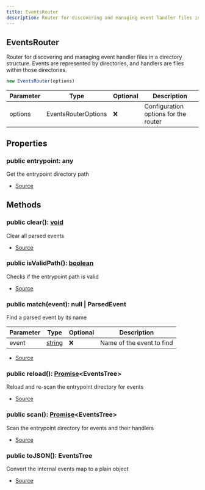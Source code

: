 ```yaml
---
title: EventsRouter
description: Router for discovering and managing event handler files in a directory structure. Events are represented by directories, and handlers are files within those directories.
---
```



## EventsRouter
Router for discovering and managing event handler files in a directory structure.
Events are represented by directories, and handlers are files within those directories.



```typescript
new EventsRouter(options)
```
| Parameter | Type | Optional | Description |
| ----------- | ----------- | ----------- | ----------- |
| options | EventsRouterOptions | ❌ | Configuration options for the router |


## Properties
### public entrypoint: any
Get the entrypoint directory path

- [Source](https://github.com/underctrl-io/commandkit/blob/f8cc07d11d2ae5ed7f529adff1649936223e27b2/packages/commandkit/src/app/router/EventsRouter.ts#L62)

## Methods
### public clear(): [void](https://developer.mozilla.org/en-US/docs/Web/JavaScript/Reference/Global_Objects/undefined)
Clear all parsed events



- [Source](https://github.com/underctrl-io/commandkit/blob/f8cc07d11d2ae5ed7f529adff1649936223e27b2/packages/commandkit/src/app/router/EventsRouter.ts#L76)
### public isValidPath(): [boolean](https://developer.mozilla.org/en-US/docs/Web/JavaScript/Reference/Global_Objects/Boolean)
Checks if the entrypoint path is valid



- [Source](https://github.com/underctrl-io/commandkit/blob/f8cc07d11d2ae5ed7f529adff1649936223e27b2/packages/commandkit/src/app/router/EventsRouter.ts#L69)
### public match(event): null | ParsedEvent
Find a parsed event by its name



| Parameter | Type | Optional | Description |
| ----------- | ----------- | ----------- | ----------- |
| event | [string](https://developer.mozilla.org/en-US/docs/Web/JavaScript/Reference/Global_Objects/String) | ❌ | Name of the event to find |


- [Source](https://github.com/underctrl-io/commandkit/blob/f8cc07d11d2ae5ed7f529adff1649936223e27b2/packages/commandkit/src/app/router/EventsRouter.ts#L54)
### public reload(): [Promise](https://developer.mozilla.org/en-US/docs/Web/JavaScript/Reference/Global_Objects/Promise)\<EventsTree>
Reload and re-scan the entrypoint directory for events



- [Source](https://github.com/underctrl-io/commandkit/blob/f8cc07d11d2ae5ed7f529adff1649936223e27b2/packages/commandkit/src/app/router/EventsRouter.ts#L84)
### public scan(): [Promise](https://developer.mozilla.org/en-US/docs/Web/JavaScript/Reference/Global_Objects/Promise)\<EventsTree>
Scan the entrypoint directory for events and their handlers



- [Source](https://github.com/underctrl-io/commandkit/blob/f8cc07d11d2ae5ed7f529adff1649936223e27b2/packages/commandkit/src/app/router/EventsRouter.ts#L93)
### public toJSON(): EventsTree
Convert the internal events map to a plain object



- [Source](https://github.com/underctrl-io/commandkit/blob/f8cc07d11d2ae5ed7f529adff1649936223e27b2/packages/commandkit/src/app/router/EventsRouter.ts#L111)